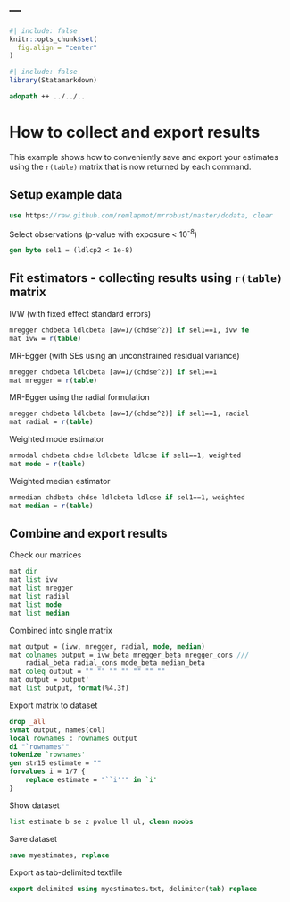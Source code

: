 ---
---

```r
#| include: false
knitr::opts_chunk$set(
  fig.align = "center"
)
```

```r
#| include: false
library(Statamarkdown)
```

```stata
adopath ++ ../../..
```

# How to collect and export results

This example shows how to conveniently save and export your estimates using the `r(table)` matrix 
that is now returned by each command.

## Setup example data

```stata
use https://raw.github.com/remlapmot/mrrobust/master/dodata, clear
```

Select observations (p-value with exposure < 10^-8^)

```stata
gen byte sel1 = (ldlcp2 < 1e-8)
```

## Fit estimators - collecting results using `r(table)` matrix {#fit}

IVW (with fixed effect standard errors)

```stata
mregger chdbeta ldlcbeta [aw=1/(chdse^2)] if sel1==1, ivw fe
mat ivw = r(table)
```

MR-Egger (with SEs using an unconstrained residual variance)

```stata
mregger chdbeta ldlcbeta [aw=1/(chdse^2)] if sel1==1
mat mregger = r(table)
```

MR-Egger using the radial formulation

```stata
mregger chdbeta ldlcbeta [aw=1/(chdse^2)] if sel1==1, radial
mat radial = r(table)
```

Weighted mode estimator

```stata
mrmodal chdbeta chdse ldlcbeta ldlcse if sel1==1, weighted
mat mode = r(table)
```

Weighted median estimator

```stata
mrmedian chdbeta chdse ldlcbeta ldlcse if sel1==1, weighted
mat median = r(table)
```

## Combine and export results

Check our matrices

```stata
mat dir
mat list ivw
mat list mregger
mat list radial
mat list mode
mat list median
```

Combined into single matrix

```stata
mat output = (ivw, mregger, radial, mode, median)
mat colnames output = ivw_beta mregger_beta mregger_cons ///
	radial_beta radial_cons mode_beta median_beta
mat coleq output = "" "" "" "" "" "" ""
mat output = output'
mat list output, format(%4.3f)
```

Export matrix to dataset

```stata
drop _all
svmat output, names(col)
local rownames : rownames output
di "`rownames'"
tokenize `rownames'
gen str15 estimate = ""
forvalues i = 1/7 {
	replace estimate = "``i''" in `i'
}
```

Show dataset

```stata
list estimate b se z pvalue ll ul, clean noobs
```

Save dataset

```stata
save myestimates, replace
```

Export as tab-delimited textfile

```stata
export delimited using myestimates.txt, delimiter(tab) replace
```
